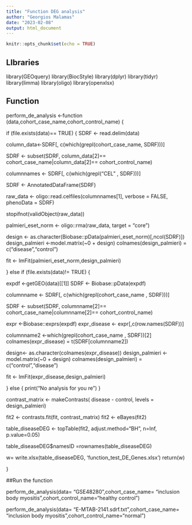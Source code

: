 ---
title: "Function DEG analysis"
author: "Georgios Malamas"
date: "2023-02-08"
output: html_document
---

```{r setup, include=FALSE}
knitr::opts_chunk$set(echo = TRUE)
```

## LIbraries
library(GEOquery)
library(BiocStyle)
library(dplyr)
library(tidyr)
library(limma)
library(oligo)
library(openxlsx)


## Function

perform_de_analysis <-function (data,cohort_case_name,cohort_control_name) {



if (file.exists(data)== TRUE) {
  SDRF <- read.delim(data)
  
  column_data<-SDRF[, c(which(grepl(cohort_case_name, SDRF)))]

  SDRF <-  subset(SDRF, column_data[2]== cohort_case_name|column_data[2]== cohort_control_name)

  columnnames <- SDRF[, c(which(grepl("CEL" , SDRF)))]

  SDRF <- AnnotatedDataFrame(SDRF)


  raw_data <- oligo::read.celfiles(columnnames[1], verbose = FALSE, phenoData = SDRF)

  stopifnot(validObject(raw_data))

  palmieri_eset_norm <- oligo::rma(raw_data, target = "core")


  design <- as.character(Biobase::pData(palmieri_eset_norm)[,ncol(SDRF)])
  design_palmieri <-model.matrix(~0 + design)
  colnames(design_palmieri) = c("disease","control")


fit <- lmFit(palmieri_eset_norm,design_palmieri)

} else if (file.exists(data)!= TRUE) {

  expdf <-getGEO(data)[[1]]
  SDRF <- Biobase::pData(expdf)
  
  columnname <- SDRF[, c(which(grepl(cohort_case_name , SDRF)))]
 
  SDRF <- subset(SDRF, columnname[2]== cohort_case_name|columnname[2]== cohort_control_name)  


  expr <-Biobase::exprs(expdf)
  expr_disease <- expr[,c(row.names(SDRF))]
  
  columnname2 <-which(grepl(cohort_case_name , SDRF))[2]
  colnames(expr_disease) = t(SDRF[columnname2])
  
  design<- as.character(colnames(expr_disease))
  design_palmieri <-model.matrix(~0 + design)
  colnames(design_palmieri) = c("control","disease")


  fit <- lmFit(expr_disease,design_palmieri)

} else {
  print("No analysis for you re")
}
 




contrast_matrix <- makeContrasts( disease - control, levels = design_palmieri)

fit2 <- contrasts.fit(fit, contrast_matrix)
fit2 <- eBayes(fit2)

table_diseaseDEG <- topTable(fit2, adjust.method="BH", n=Inf, p.value=0.05)

table_diseaseDEG$namesID =rownames(table_diseaseDEG)

w= write.xlsx(table_diseaseDEG, 'function_test_DE_Genes.xlsx')
return(w)

}

##Run the function

perform_de_analysis(data= "GSE48280",cohort_case_name= "inclusion body myositis",cohort_control_name="healthy control")

perform_de_analysis(data= "E-MTAB-2141.sdrf.txt",cohort_case_name= "inclusion body myositis ",cohort_control_name="normal")
